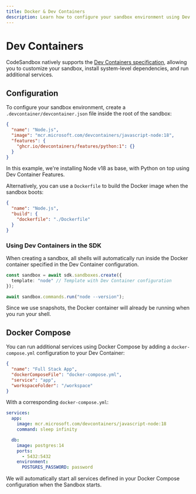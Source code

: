 ```yaml
---
title: Docker & Dev Containers
description: Learn how to configure your sandbox environment using Dev Containers.
---
```



# Dev Containers

CodeSandbox natively supports the [Dev Containers specification](https://containers.dev/), allowing you to customize your sandbox, install system-level dependencies, and run additional services.

## Configuration

To configure your sandbox environment, create a `.devcontainer/devcontainer.json` file inside the root of the sandbox:

```json
{
  "name": "Node.js",
  "image": "mcr.microsoft.com/devcontainers/javascript-node:18",
  "features": {
    "ghcr.io/devcontainers/features/python:1": {}
  }
}
```

In this example, we're installing Node v18 as base, with Python on top using Dev Container Features.

Alternatively, you can use a `Dockerfile` to build the Docker image when the sandbox boots:

```json
{
  "name": "Node.js",
  "build": {
    "dockerfile": "./Dockerfile"
  }
}
```

### Using Dev Containers in the SDK

When creating a sandbox, all shells will automatically run inside the Docker container specified in the Dev Container configuration.

```ts
const sandbox = await sdk.sandboxes.create({
  template: "node" // Template with Dev Container configuration
});

await sandbox.commands.run("node --version");
```

Since we use snapshots, the Docker container will already be running when you run your shell.

## Docker Compose

You can run additional services using Docker Compose by adding a `docker-compose.yml` configuration to your Dev Container:

```json
{
  "name": "Full Stack App",
  "dockerComposeFile": "docker-compose.yml",
  "service": "app",
  "workspaceFolder": "/workspace"
}
```

With a corresponding `docker-compose.yml`:

```yaml
services:
  app:
    image: mcr.microsoft.com/devcontainers/javascript-node:18
    command: sleep infinity

  db:
    image: postgres:14
    ports:
      - 5432:5432
    environment:
      POSTGRES_PASSWORD: password
```

<Callout>
We will automatically start all services defined in your Docker Compose configuration when the Sandbox starts.
</Callout>
